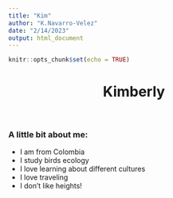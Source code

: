 ```yaml
---
title: "Kim"
author: "K.Navarro-Velez"
date: "2/14/2023"
output: html_document
---
```


```r
knitr::opts_chunk$set(echo = TRUE)
```

<center>
# Kimberly
</center>

<br>

### A little bit about me:  

* I am from Colombia  
* I study birds ecology
* I love learning about different cultures   
* I love traveling   
* I don't like heights!

